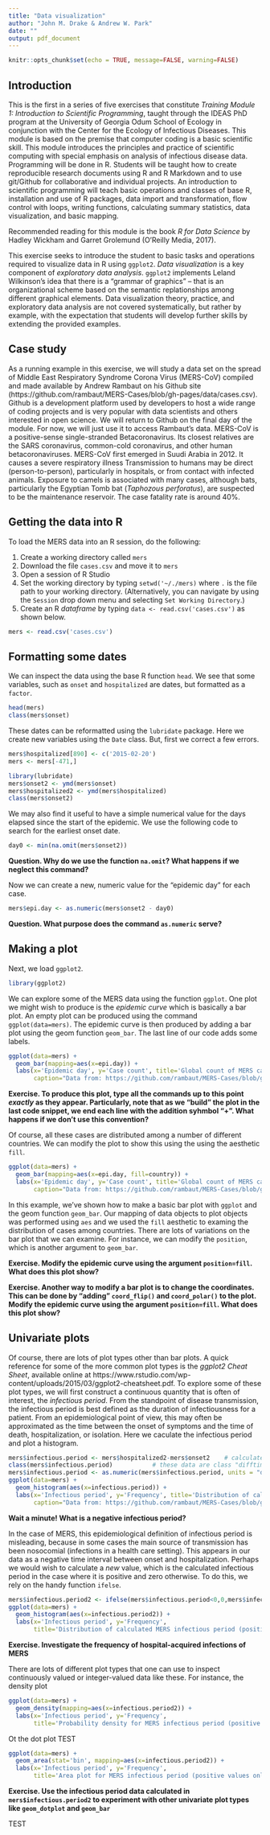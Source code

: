 ```yaml
---
title: "Data visualization"
author: "John M. Drake & Andrew W. Park"
date: ""
output: pdf_document
---
```


```r
knitr::opts_chunk$set(echo = TRUE, message=FALSE, warning=FALSE)
```

## Introduction

This is the first in a series of five exercises that constitute *Training Module 1: Introduction to Scientific Programming*, taught through the IDEAS PhD program at the University of Georgia Odum School of Ecology in conjunction with the Center for the Ecology of Infectious Diseases. This module is based on the premise that computer coding is a basic scientific skill. This module introduces the principles and practice of scientific computing with special emphasis on analysis of infectious disease data. Programming will be done in R. Students will be taught how to create reproducible research documents using R and R Markdown and to use git/Github for collaborative and individual projects. An introduction to scientific programming will teach basic operations and classes of base R, installation and use of R packages, data import and transformation, flow control with loops, writing functions, calculating summary statistics, data visualization, and basic mapping. 

Recommended reading for this module is the book *R for Data Science* by Hadley Wickham and Garret Grolemund (O'Reilly Media, 2017).

This exercise seeks to introduce the student to basic tasks and operations required to visualize data in R using `ggplot2`. *Data visualization* is a key component of *exploratory data analysis*. `ggplot2` implements Leland Wilkinson's idea that there is a "grammar of graphics" -- that is an organizational scheme based on the semantic replationships among different graphical elements. Data visualization theory, practice, and exploratory data analysis are not covered systematically, but rather by example, with the expectation that students will develop further skills by extending the provided examples.

## Case study

As a running example in this exercise, we will study a data set on the spread of Middle East Respiratory Syndrome Corona Virus (MERS-CoV) compiled and made available by Andrew Rambaut on his Github site (https://github.com/rambaut/MERS-Cases/blob/gh-pages/data/cases.csv). Github is a development platform used by developers to host a wide range of coding projects and is very popular with data scientists and others interested in open science. We will return to Github on the final day of the module. For now, we will just use it to access Rambaut's data. MERS-CoV is a positive-sense single-stranded Betacoronavirus. Its closest relatives are the SARS coronavirus, common-cold coronavirus, and other human betacoronaviruses. MERS-CoV first emerged in Suudi Arabia in 2012. It causes a severe respiratory illness Transmission to humans may be direct (person-to-person), particularly in hospitals, or from contact with infected animals. Exposure to camels is associated with many cases, although bats, particularly the Egyptian Tomb bat (*Taphozous perforatus*), are suspected to be the maintenance reservoir. The case fatality rate is around 40%.

## Getting the data into R

To load the MERS data into an R session, do the following:

1. Create a working directory called `mers`
2. Download the file `cases.csv` and move it to `mers`
3. Open a session of R Studio
4. Set the working directory by typing `setwd('~/./mers)` where `.` is the file path to your working directory. (Alternatively, you can navigate by using the `Session` drop down menu and selecting `Set Working Directory`.)
5. Create an R *dataframe* by typing `data <- read.csv('cases.csv')` as shown below.

```r
mers <- read.csv('cases.csv')
```
## Formatting some dates

We can inspect the data using the base R function `head`. We see that some variables, such as `onset` and `hospitalized` are dates, but formatted as a `factor`.

```r
head(mers)
class(mers$onset)
```
These dates can be reformatted using the `lubridate` package. Here we create new variables using the `Date` class. But, first we correct a few errors.

```r
mers$hospitalized[890] <- c('2015-02-20')
mers <- mers[-471,]

library(lubridate)
mers$onset2 <- ymd(mers$onset)
mers$hospitalized2 <- ymd(mers$hospitalized)
class(mers$onset2)
```

We may also find it useful to have a simple numerical value for the days elapsed since the start of the epidemic.  We use the following code to search for the earliest onset date.

```r
day0 <- min(na.omit(mers$onset2))
```

**Question. Why do we use the function `na.omit`? What happens if we neglect this command?**

Now we can create a new, numeric value for the "epidemic day" for each case.

```r
mers$epi.day <- as.numeric(mers$onset2 - day0)
```

**Question. What purpose does the command `as.numeric` serve?**

## Making a plot

Next, we load `ggplot2`.

```r
library(ggplot2)
```

We can explore some of the MERS data using the function `ggplot`. One plot we might wish to produce is the *epidemic curve* which is basically a bar plot.  An empty plot can be produced using the command `ggplot(data=mers)`. The epidemic curve is then produced by adding a bar plot using the geom function `geom_bar`. The last line of our code adds some labels.

```r
ggplot(data=mers) + 
  geom_bar(mapping=aes(x=epi.day)) +
  labs(x='Epidemic day', y='Case count', title='Global count of MERS cases by date of symptom onset',
       caption="Data from: https://github.com/rambaut/MERS-Cases/blob/gh-pages/data/cases.csv")
```

**Exercise. To produce this plot, type all the commands up to this point *exactly* as they appear. Particularly, note that as we "build" the plot in the last code snippet, we end each line with the addition syhmbol "+". What happens if we don't use this convention?**

Of course, all these cases are distributed among a number of different countries. We can modify the plot to show this using the using the aesthetic `fill`.

```r
ggplot(data=mers) + 
  geom_bar(mapping=aes(x=epi.day, fill=country)) +
  labs(x='Epidemic day', y='Case count', title='Global count of MERS cases by date of symptom onset',
       caption="Data from: https://github.com/rambaut/MERS-Cases/blob/gh-pages/data/cases.csv")
```

In this example, we've shown how to make a basic bar plot with `ggplot` and the geom function `geom_bar`. Our mapping of data objects to plot objects was performed using `aes` and we used the `fill` aesthetic to examing the distribution of cases among countries. There are lots of variations on the bar plot that we can examine. For instance, we can modify the `position`, which is another argument to `geom_bar`.

**Exercise. Modify the epidemic curve using the argument `position=fill`. What does this plot show?**

**Exercise. Another way to modify a bar plot is to change the coordinates. This can be done by "adding" `coord_flip()` and `coord_polar()` to the plot. Modify the epidemic curve using the argument `position=fill`. What does this plot show?**

## Univariate plots

Of course, there are lots of plot types other than bar plots. A quick reference for some of the more common plot types is the *ggplot2 Cheat Sheet*, available online at https://www.rstudio.com/wp-content/uploads/2015/03/ggplot2-cheatsheet.pdf. To explore some of these plot types, we will first construct a continuous quantity that is often of interest, the *infectious period*. From the standpoint of disease transmission, the infectious period is best defined as the duration of infectiousness for a patient. From an epidemiological point of view, this may often be approximated as the time between the onset of symptoms and the time of death, hospitalization, or isolation. Here we caculate the infectious period and plot a histogram.

```r
mers$infectious.period <- mers$hospitalized2-mers$onset2    # calculate "raw" infectious period
class(mers$infectious.period)           # these data are class "difftime"
mers$infectious.period <- as.numeric(mers$infectious.period, units = "days") # convert to days
ggplot(data=mers) +
  geom_histogram(aes(x=infectious.period)) + 
  labs(x='Infectious period', y='Frequency', title='Distribution of calculated MERS infectious period',
       caption="Data from: https://github.com/rambaut/MERS-Cases/blob/gh-pages/data/cases.csv")
```

**Wait a minute! What is a negative infectious period?**

In the case of MERS, this epidemiological definition of infectious period is misleading, because in some cases the main source of transmission has been nosocomial (infections in a health care setting). This appears in our data as a negative time interval between onset and hospitalization. Perhaps we would wish to calculate a *new* value, which is the calculated infectious period in the case where it is positive and zero otherwise. To do this, we rely on the handy function `ifelse`.

```r
mers$infectious.period2 <- ifelse(mers$infectious.period<0,0,mers$infectious.period)
ggplot(data=mers) +
  geom_histogram(aes(x=infectious.period2)) + 
  labs(x='Infectious period', y='Frequency',
       title='Distribution of calculated MERS infectious period (positive values only)', caption="Data from: https://github.com/rambaut/MERS-Cases/blob/gh-pages/data/cases.csv")
```

**Exercise. Investigate the frequency of hospital-acquired infections of MERS**

There are lots of different plot types that one can use to inspect continuously valued or integer-valued data like these. For instance, the density plot 

```r
ggplot(data=mers) + 
  geom_density(mapping=aes(x=infectious.period2)) + 
  labs(x='Infectious period', y='Frequency',
       title='Probability density for MERS infectious period (positive values only)', caption="Data from: https://github.com/rambaut/MERS-Cases/blob/gh-pages/data/cases.csv")

```

Ot the dot plot TEST

```r
ggplot(data=mers) + 
  geom_area(stat='bin', mapping=aes(x=infectious.period2)) +
  labs(x='Infectious period', y='Frequency',
       title='Area plot for MERS infectious period (positive values only)', caption="Data from: https://github.com/rambaut/MERS-Cases/blob/gh-pages/data/cases.csv")
```

**Exercise. Use the infectious period data calculated in `mers$infectious.period2` to experiment with other univariate plot types like `geom_dotplot` and `geom_bar`**


TEST